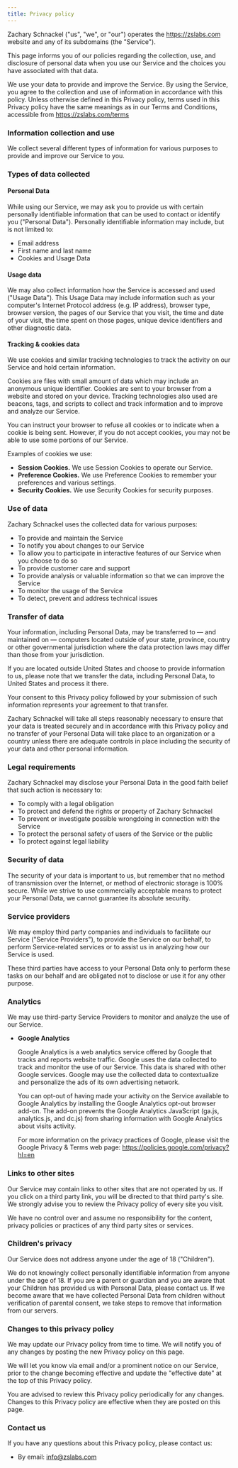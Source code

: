 ```yaml
---
title: Privacy policy
---
```


Zachary Schnackel ("us", "we", or "our") operates the https://zslabs.com website and any of its subdomains (the "Service").

This page informs you of our policies regarding the collection, use, and disclosure of personal data when you use our Service and the choices you have associated with that data.

We use your data to provide and improve the Service. By using the Service, you agree to the collection and use of information in accordance with this policy. Unless otherwise defined in this Privacy policy, terms used in this Privacy policy have the same meanings as in our Terms and Conditions, accessible from https://zslabs.com/terms

### Information collection and use

We collect several different types of information for various purposes to provide and improve our Service to you.

### Types of data collected

#### Personal Data

While using our Service, we may ask you to provide us with certain personally identifiable information that can be used to contact or identify you ("Personal Data"). Personally identifiable information may include, but is not limited to:

- Email address
- First name and last name
- Cookies and Usage Data

#### Usage data

We may also collect information how the Service is accessed and used ("Usage Data"). This Usage Data may include information such as your computer's Internet Protocol address (e.g. IP address), browser type, browser version, the pages of our Service that you visit, the time and date of your visit, the time spent on those pages, unique device identifiers and other diagnostic data.

#### Tracking & cookies data

We use cookies and similar tracking technologies to track the activity on our Service and hold certain information.

Cookies are files with small amount of data which may include an anonymous unique identifier. Cookies are sent to your browser from a website and stored on your device. Tracking technologies also used are beacons, tags, and scripts to collect and track information and to improve and analyze our Service.

You can instruct your browser to refuse all cookies or to indicate when a cookie is being sent. However, if you do not accept cookies, you may not be able to use some portions of our Service.

Examples of cookies we use:

- **Session Cookies.** We use Session Cookies to operate our Service.
- **Preference Cookies.** We use Preference Cookies to remember your preferences and various settings.
- **Security Cookies.** We use Security Cookies for security purposes.

### Use of data

Zachary Schnackel uses the collected data for various purposes:

- To provide and maintain the Service
- To notify you about changes to our Service
- To allow you to participate in interactive features of our Service when you choose to do so
- To provide customer care and support
- To provide analysis or valuable information so that we can improve the Service
- To monitor the usage of the Service
- To detect, prevent and address technical issues

### Transfer of data

Your information, including Personal Data, may be transferred to — and maintained on — computers located outside of your state, province, country or other governmental jurisdiction where the data protection laws may differ than those from your jurisdiction.

If you are located outside United States and choose to provide information to us, please note that we transfer the data, including Personal Data, to United States and process it there.

Your consent to this Privacy policy followed by your submission of such information represents your agreement to that transfer.

Zachary Schnackel will take all steps reasonably necessary to ensure that your data is treated securely and in accordance with this Privacy policy and no transfer of your Personal Data will take place to an organization or a country unless there are adequate controls in place including the security of your data and other personal information.

### Legal requirements

Zachary Schnackel may disclose your Personal Data in the good faith belief that such action is necessary to:

- To comply with a legal obligation
- To protect and defend the rights or property of Zachary Schnackel
- To prevent or investigate possible wrongdoing in connection with the Service
- To protect the personal safety of users of the Service or the public
- To protect against legal liability

### Security of data

The security of your data is important to us, but remember that no method of transmission over the Internet, or method of electronic storage is 100% secure. While we strive to use commercially acceptable means to protect your Personal Data, we cannot guarantee its absolute security.

### Service providers

We may employ third party companies and individuals to facilitate our Service ("Service Providers"), to provide the Service on our behalf, to perform Service-related services or to assist us in analyzing how our Service is used.

These third parties have access to your Personal Data only to perform these tasks on our behalf and are obligated not to disclose or use it for any other purpose.

### Analytics

We may use third-party Service Providers to monitor and analyze the use of our Service.

- **Google Analytics**

  Google Analytics is a web analytics service offered by Google that tracks and reports website traffic. Google uses the data collected to track and monitor the use of our Service. This data is shared with other Google services. Google may use the collected data to contextualize and personalize the ads of its own advertising network.

  You can opt-out of having made your activity on the Service available to Google Analytics by installing the Google Analytics opt-out browser add-on. The add-on prevents the Google Analytics JavaScript (ga.js, analytics.js, and dc.js) from sharing information with Google Analytics about visits activity.

  For more information on the privacy practices of Google, please visit the Google Privacy & Terms web page: https://policies.google.com/privacy?hl=en

### Links to other sites

Our Service may contain links to other sites that are not operated by us. If you click on a third party link, you will be directed to that third party's site. We strongly advise you to review the Privacy policy of every site you visit.

We have no control over and assume no responsibility for the content, privacy policies or practices of any third party sites or services.

### Children's privacy

Our Service does not address anyone under the age of 18 ("Children").

We do not knowingly collect personally identifiable information from anyone under the age of 18. If you are a parent or guardian and you are aware that your Children has provided us with Personal Data, please contact us. If we become aware that we have collected Personal Data from children without verification of parental consent, we take steps to remove that information from our servers.

### Changes to this privacy policy

We may update our Privacy policy from time to time. We will notify you of any changes by posting the new Privacy policy on this page.

We will let you know via email and/or a prominent notice on our Service, prior to the change becoming effective and update the "effective date" at the top of this Privacy policy.

You are advised to review this Privacy policy periodically for any changes. Changes to this Privacy policy are effective when they are posted on this page.

### Contact us

If you have any questions about this Privacy policy, please contact us:

- By email: info@zslabs.com
